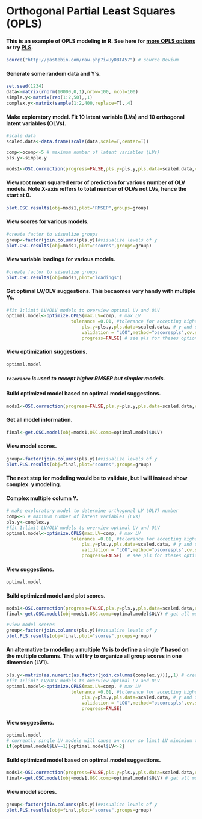 Orthogonal Partial Least Squares (OPLS) 
========================================================

#### This is an example of OPLS modeling in R. See here for [more OPLS options](https://raw.github.com/dgrapov/devium/master/R/Devium%20PLS%20%20and%20OPLS.r) or try [PLS](http://cran.r-project.org/web/packages/pls/index.html).


```r
source("http://pastebin.com/raw.php?i=UyDBTA57") # source Devium
```

#### Generate some random data and Y's.
```r
set.seed(1234)
data<-matrix(rnorm(10000,0,1),nrow=100, ncol=100)
simple.y<-matrix(rep(1:2,50),,1)
complex.y<-matrix(sample(1:2,400,replace=T),,4)
```

#### Make exploratory model. Fit 10 latent variable (LVs) and 10 orthogonal latent variables (OLVs). 
```r
#scale data 
scaled.data<-data.frame(scale(data,scale=T,center=T)) 

comp<-ocomp<-5 # maximum number of latent variables (LVs)
pls.y<-simple.y

mods1<-OSC.correction(progress=FALSE,pls.y=pls.y,pls.data=scaled.data,comp=comp,OSC.comp=ocomp,validation = "LOO",method="oscorespls",cv.scale=T)
```


#### View root mean squared error of prediction for various number of OLV models. Note X-axis reffers to total number of OLVs not LVs, hence the start at 0.
```r
plot.OSC.results(obj=mods1,plot="RMSEP",groups=group)
```

#### View scores for various models.
```r
#create factor to visualize groups
group<-factor(join.columns(pls.y))#visualize levels of y 
plot.OSC.results(obj=mods1,plot="scores",groups=group)
```

#### View variable loadings for various models.
```r
#create factor to visualize groups
plot.OSC.results(obj=mods1,plot="loadings")
```


#### Get optimal LV/OLV suggestions. This becaomes very handy with multiple Ys.
```r
#fit 1:limit LV/OLV models to overview optimal LV and OLV
optimal.model<-optimize.OPLS(max.LV=comp, # max LV
  						tolerance =0.01, #tolerance for accepting higher error models but which are simpler
							pls.y=pls.y,pls.data=scaled.data, # y and data
							validation = "LOO",method="oscorespls",cv.scale=F,# see pls for theses options
							progress=FALSE) # see pls for theses options
```

#### View optimization suggestions.
```r
optimal.model

```
##### ```tolerance``` is used to accept higher RMSEP but simpler models.

#### Build optimized model based on optimal.model suggestions.
```r
mods1<-OSC.correction(progress=FALSE,pls.y=pls.y,pls.data=scaled.data,comp=optimal.model$LV,OSC.comp=optimal.model$OLV,validation = "LOO",method="oscorespls",cv.scale=T)
```

#### Get all model information.
```r
final<-get.OSC.model(obj=mods1,OSC.comp=optimal.model$OLV) 
```


#### View model scores.
```r
group<-factor(join.columns(pls.y))#visualize levels of y 
plot.PLS.results(obj=final,plot="scores",groups=group)
```

#### The next step for modeling would be to validate, but I will instead show complex. y modeling.

#### Complex multiple column Y.
```r
# make exploratory model to determine orthogonal LV (OLV) number 
comp<-6 # maximum number of latent variables (LVs)
pls.y<-complex.y
#fit 1:limit LV/OLV models to overview optimal LV and OLV
optimal.model<-optimize.OPLS(max.LV=comp, # max LV
  						tolerance =0.01, #tolerance for accepting higher error models but which are simpler
							pls.y=pls.y,pls.data=scaled.data, # y and data
							validation = "LOO",method="oscorespls",cv.scale=F,# see pls for theses options
							progress=FALSE)  # see pls for theses options
```

#### View suggestions.
```r
optimal.model
```

#### Build optimized model and plot scores.
```r
mods1<-OSC.correction(progress=FALSE,pls.y=pls.y,pls.data=scaled.data,comp=optimal.model$LV,OSC.comp=optimal.model$OLV,validation = "LOO",method="oscorespls",cv.scale=T)
final<-get.OSC.model(obj=mods1,OSC.comp=optimal.model$OLV) # get all model information

#view model scores
group<-factor(join.columns(pls.y))#visualize levels of y 
plot.PLS.results(obj=final,plot="scores",groups=group)
```

#### An alternative to modeling a multiple Ys is to define a single Y based on the multiple columns. This will try to organize all group scores in one dimension (LV1).
```r
pls.y<-matrix(as.numeric(as.factor(join.columns(complex.y))),,1) # create numeric representation
#fit 1:limit LV/OLV models to overview optimal LV and OLV
optimal.model<-optimize.OPLS(max.LV=comp, # max LV
  						tolerance =0.01, #tolerance for accepting higher error models but which are simpler
							pls.y=pls.y,pls.data=scaled.data, # y and data
							validation = "LOO",method="oscorespls",cv.scale=F,# see pls for theses options
							progress=FALSE) 
```

#### View suggestions.
```r
optimal.model
# currently single LV models will cause an error so limit LV minimium to 2
if(optimal.model$LV==1){optimal.model$LV<-2}
```
#### Build optimized model based on optimal.model suggestions.
```r
mods1<-OSC.correction(progress=FALSE,pls.y=pls.y,pls.data=scaled.data,comp=optimal.model$LV,OSC.comp=optimal.model$OLV,validation = "LOO",method="oscorespls",cv.scale=T)
final<-get.OSC.model(obj=mods1,OSC.comp=optimal.model$OLV) # get all model information
```

#### View model scores.
```r
group<-factor(join.columns(pls.y))#visualize levels of y 
plot.PLS.results(obj=final,plot="scores",groups=group) 
```

